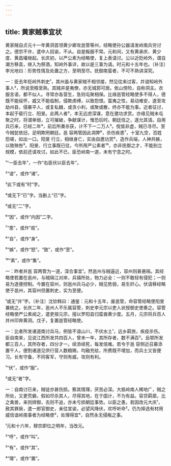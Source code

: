 ```yaml
---
---
---
```

title: 黄家贼事宜状
---







黄家贼自贞元十一年黄洞首领黄少卿攻邕管等州，经略使孙公器请发岭南兵穷讨之。德宗不许，遣中人招谕，不从。自是叛服不常。元和间，又有黄承庆、黄少度、黄昌瓘继起。长庆初，以严公素为经略使，复上表请讨。公以近贬岭外，谓自潮方移袁，继入为祭酒，知岭外事详，故以是三事为请。时元和十五年也。〔补注〕李光地曰：形势性情及处置之方，至明至尽。抚御南蛮者，不可不熟讲深究。

一：臣去年贬岭外刺史¹，其州虽与黄家贼不相邻接，然见往来过客，并谙知岭外事人²，所说至精至熟。其贼并是夷僚，亦无城郭可居。依山傍险，自称洞主。衣服言语，都不似人。寻常亦各营生，急则屯聚相保。比缘邕管经略使多不得人，德既不能绥怀，威又不能临制，侵欺虏缚，以致怨恨。蛮夷之性，易动难安，遂至攻劫州县，侵暴平人，或复私雠，或贪小利，或聚或散，终亦不能为事。近者征讨，本起于裴行立、阳旻。此两人者³，本无远虑深谋，意在邀功求赏。亦缘见贼未屯聚之时，将谓单弱，立可摧破，争献谋计，惟恐后时。朝廷信之，遂允其请。自用兵已来，已经二年⁴，前后所奏杀获，计不下一二万人⁵。傥皆非虚，贼已寻尽。至今贼犹依旧，足明欺罔朝廷。邕 容两管因此凋弊⁶，杀伤疾患⁷，十室九空，百姓怨嗟，如出一口。阳旻 行立，相继身亡，实由自邀功赏⁸，造作兵端，人神共嫉，以致殃咎⁹。阳旻、行立事既已往，今所用严公素者¹⁰，亦非抚御之才，不能别立规模，依前还请攻讨。如此不已，臣恐岭南一道，未有宁息之时。

¹“一臣去年”，一作“右臣伏以臣去年”。

²“谙”，或作“诸”。

³此下或有“时”字。

⁴或无下“已”字。当删上“已”字。

⁵或无“二”字。

⁶“因”，或作“内因”二字。

⁷“患”，或作“疫”。

⁸“自”，或作“身”。

⁹“嫉”，或作“怒”。“致”，或作“至”。

¹⁰“素”，或作“集”。

一：昨者并邕 容两管为一道，深合事宜¹。然邕州与贼逼近，容州则甚悬隔。其经略使若置在邕州，与贼隔江对岸，兵镇所处，物力必全：一则不敢轻有侵犯；一则易为逐便控制。今置在容州，则邕州兵马必少，贼见势弱，易生奸心。伏请移经略使于邕州，其容州但置刺史，实为至便。

¹或无“并”字。〔补注〕沈钦韩曰：通鉴：元和十五年，废邕管，命容管经略使阳旻兼统之。长庆二年，邕州人不乐属容管，刺史李元宗以吏人状授御史使奏之。容管经略使严公素闻之，遣吏按元宗，擅以罗阳县归蛮酋黄少度。五月，元宗将兵百人并州印奔黄洞。戊子，复置邕管经略使。

一：比者所发诸道南讨兵马，例皆不谙山川，不伏水土¹，远乡羁旅，疾疫杀伤。臣自南来，见说江西所发共四百人，曾未一年，其所存者，数不满百²。岳鄂所发都三百人，其所存者，四分才一。续添续死，每发倍难。若令于邕 容侧近召募添置千人，便割诸道见供行营人数粮赐，均融充给，所费既不增加，而兵士又皆便习。长有守备，不同客军，守则有威，攻则有利。

¹“伏”，或作“服”。

²或无“者”字。

一：自南讨已来，贼徒亦甚伤损。察其情理，厌苦必深。大抵岭南人稀地广，贼之所处，又更荒僻。假如尽杀其人，尽得其地，在于国计，不为有益。容贷羁縻，比之禽兽，来则捍御，去则不追，亦未亏损朝廷事势。以臣之愚，若因改元大庆¹，赦其罪戾，遣一郎官御史，亲往宣谕，必望风降伏，欢呼听命²。仍为择选有材用威信谙岭南事者为经略使³，处理得宜⁴，自然永无侵叛之事。

¹元和十六年，穆宗即位之明年，当改元。

²“呼”，或作“叫”。

³“有”，或作“其”。

⁴“理”，或作“置”。